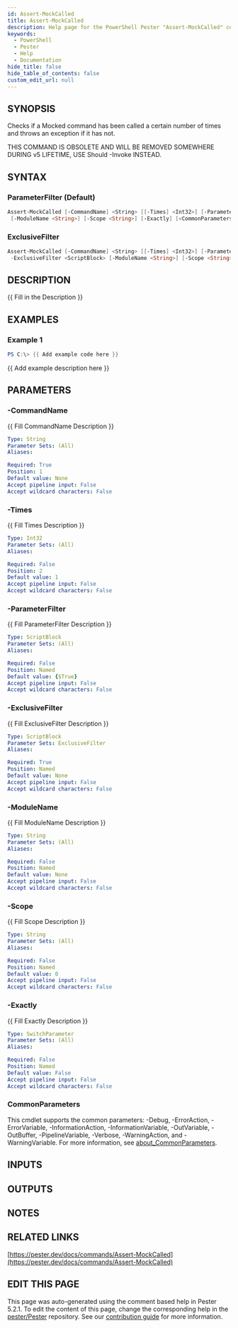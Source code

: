 ```yaml
---
id: Assert-MockCalled
title: Assert-MockCalled
description: Help page for the PowerShell Pester "Assert-MockCalled" command
keywords:
  - PowerShell
  - Pester
  - Help
  - Documentation
hide_title: false
hide_table_of_contents: false
custom_edit_url: null
---
```


## SYNOPSIS

Checks if a Mocked command has been called a certain number of times
and throws an exception if it has not.

THIS COMMAND IS OBSOLETE AND WILL BE REMOVED SOMEWHERE DURING v5 LIFETIME,
USE Should -Invoke INSTEAD.

## SYNTAX

### ParameterFilter (Default)

```powershell
Assert-MockCalled [-CommandName] <String> [[-Times] <Int32>] [-ParameterFilter <ScriptBlock>]
 [-ModuleName <String>] [-Scope <String>] [-Exactly] [<CommonParameters>]
```

### ExclusiveFilter

```powershell
Assert-MockCalled [-CommandName] <String> [[-Times] <Int32>] [-ParameterFilter <ScriptBlock>]
 -ExclusiveFilter <ScriptBlock> [-ModuleName <String>] [-Scope <String>] [-Exactly] [<CommonParameters>]
```

## DESCRIPTION

{{ Fill in the Description }}

## EXAMPLES

### Example 1

```powershell
PS C:\> {{ Add example code here }}
```

{{ Add example description here }}

## PARAMETERS

### -CommandName

{{ Fill CommandName Description }}

```yaml
Type: String
Parameter Sets: (All)
Aliases:

Required: True
Position: 1
Default value: None
Accept pipeline input: False
Accept wildcard characters: False
```

### -Times

{{ Fill Times Description }}

```yaml
Type: Int32
Parameter Sets: (All)
Aliases:

Required: False
Position: 2
Default value: 1
Accept pipeline input: False
Accept wildcard characters: False
```

### -ParameterFilter

{{ Fill ParameterFilter Description }}

```yaml
Type: ScriptBlock
Parameter Sets: (All)
Aliases:

Required: False
Position: Named
Default value: {$True}
Accept pipeline input: False
Accept wildcard characters: False
```

### -ExclusiveFilter

{{ Fill ExclusiveFilter Description }}

```yaml
Type: ScriptBlock
Parameter Sets: ExclusiveFilter
Aliases:

Required: True
Position: Named
Default value: None
Accept pipeline input: False
Accept wildcard characters: False
```

### -ModuleName

{{ Fill ModuleName Description }}

```yaml
Type: String
Parameter Sets: (All)
Aliases:

Required: False
Position: Named
Default value: None
Accept pipeline input: False
Accept wildcard characters: False
```

### -Scope

{{ Fill Scope Description }}

```yaml
Type: String
Parameter Sets: (All)
Aliases:

Required: False
Position: Named
Default value: 0
Accept pipeline input: False
Accept wildcard characters: False
```

### -Exactly

{{ Fill Exactly Description }}

```yaml
Type: SwitchParameter
Parameter Sets: (All)
Aliases:

Required: False
Position: Named
Default value: False
Accept pipeline input: False
Accept wildcard characters: False
```

### CommonParameters

This cmdlet supports the common parameters: -Debug, -ErrorAction, -ErrorVariable, -InformationAction, -InformationVariable, -OutVariable, -OutBuffer, -PipelineVariable, -Verbose, -WarningAction, and -WarningVariable. For more information, see [about_CommonParameters](http://go.microsoft.com/fwlink/?LinkID=113216).

## INPUTS

## OUTPUTS

## NOTES

## RELATED LINKS

[https://pester.dev/docs/commands/Assert-MockCalled](https://pester.dev/docs/commands/Assert-MockCalled)

## EDIT THIS PAGE

This page was auto-generated using the comment based help in Pester 5.2.1. To edit the content of this page, change the corresponding help in the [pester/Pester](https://github.com/pester/pester) repository. See our [contribution guide](https://github.com/pester/docs#contributing) for more information.
